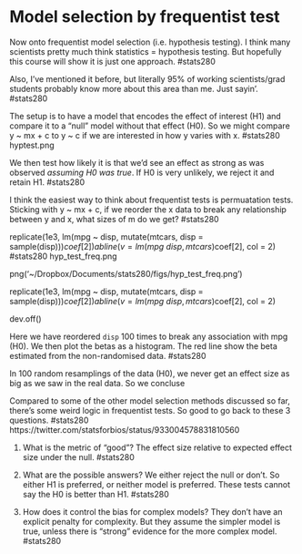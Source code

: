 # Model selection by frequentist test

Now onto frequentist model selection (i.e. hypothesis testing). I think many scientists pretty much think statistics = hypothesis testing. But hopefully this course will show it is just one approach. #stats280

Also, I've mentioned it before, but literally 95% of working scientists/grad students probably know more about this area than me. Just sayin'. #stats280

The setup is to have a model that encodes the effect of interest (H1) and compare it to a "null" model without that effect (H0). So we might compare y ~ mx + c to y ~ c if we are interested in how y varies with x. #stats280 hyptest.png

We then test how likely it is that we'd see an effect as strong as was observed *assuming H0 was true*. If H0 is very unlikely, we reject it and retain H1. #stats280



I think the easiest way to think about frequentist tests is permuatation tests. Sticking with y ~ mx + c, if we reorder the x data to break any relationship between y and x, what sizes of m do we get? #stats280



replicate(1e3, lm(mpg ~ disp, mutate(mtcars, disp = sample(disp)))$coef[2]) %>% hist(xlim = c(-0.05, 0.05))
abline(v = lm(mpg ~ disp, mtcars)$coef[2], col = 2) #stats280
hyp_test_freq.png


png('~/Dropbox/Documents/stats280/figs/hyp_test_freq.png')

replicate(1e3, lm(mpg ~ disp, mutate(mtcars, disp = sample(disp)))$coef[2]) %>% hist(xlim = c(-0.05, 0.05))
abline(v = lm(mpg ~ disp, mtcars)$coef[2], col = 2)


dev.off()



Here we have reordered `disp` 100 times to break any association with mpg (H0). We then plot the betas as a histogram. The red line show the beta estimated from the non-randomised data. #stats280

In 100 random resamplings of the data (H0), we never get an effect size as big as we saw in the real data. So we concluse 






Compared to some of the other model selection methods discussed so far, there's some weird logic in frequentist tests. So good to go back to these 3 questions. #stats280
https://twitter.com/statsforbios/status/933004578831810560


1) What is the metric of "good"?
The effect size relative to expected effect size under the null. #stats280

2) What are the possible answers?
We either reject the null or don't. So either H1 is preferred, or neither model is preferred. These tests cannot say the H0 is better than H1. #stats280

3) How does it control the bias for complex models?
They don't have an explicit penalty for complexity. But they assume the simpler model is true, unless there is "strong" evidence for the more complex model. #stats280







